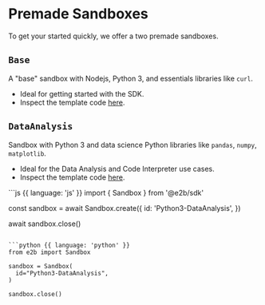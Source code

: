 # Premade Sandboxes

To get your started quickly, we offer a two premade sandboxes.

## `Base`
A "base" sandbox with Nodejs, Python 3, and essentials libraries like `curl`.
- Ideal for getting started with the SDK.
- Inspect the template code [here](https://github.com/e2b-dev/e2b/blob/main/templates/base/Dockerfile).

## `DataAnalysis`
Sandbox with Python 3 and data science Python libraries like `pandas`, `numpy`, `matplotlib`.
- Ideal for the Data Analysis and Code Interpreter use cases.
- Inspect the template code [here](https://github.com/e2b-dev/e2b/blob/main/templates/base/Dockerfile).

<CodeGroup title="Create DataAnalysis sandbox" isRunnable={false}>
```js {{ language: 'js' }}
import { Sandbox } from '@e2b/sdk'

const sandbox = await Sandbox.create({
  id: 'Python3-DataAnalysis',
})

await sandbox.close()
```

```python {{ language: 'python' }}
from e2b import Sandbox

sandbox = Sandbox(
  id="Python3-DataAnalysis",
)

sandbox.close()
```
</CodeGroup>
